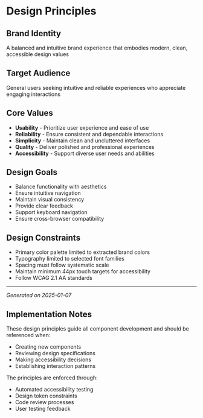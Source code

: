
<Meta title="Foundation/Design Principles" />

# Design Principles

## Brand Identity
A balanced and intuitive brand experience that embodies modern, clean, accessible design values

## Target Audience
General users seeking intuitive and reliable experiences who appreciate engaging interactions

## Core Values
- **Usability** - Prioritize user experience and ease of use
- **Reliability** - Ensure consistent and dependable interactions
- **Simplicity** - Maintain clean and uncluttered interfaces
- **Quality** - Deliver polished and professional experiences
- **Accessibility** - Support diverse user needs and abilities

## Design Goals
- Balance functionality with aesthetics
- Ensure intuitive navigation
- Maintain visual consistency
- Provide clear feedback
- Support keyboard navigation
- Ensure cross-browser compatibility

## Design Constraints
- Primary color palette limited to extracted brand colors
- Typography limited to selected font families
- Spacing must follow systematic scale
- Maintain minimum 44px touch targets for accessibility
- Follow WCAG 2.1 AA standards

---
*Generated on 2025-01-07*

## Implementation Notes

These design principles guide all component development and should be referenced when:
- Creating new components
- Reviewing design specifications
- Making accessibility decisions
- Establishing interaction patterns

The principles are enforced through:
- Automated accessibility testing
- Design token constraints
- Code review processes
- User testing feedback
